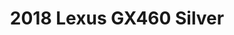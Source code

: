 ---
yrmm: 2112
brand: Lexus
year: 2018
model: GX460
color: Silver
title: 2018 Lexus GX460 Silver
description: Dobinson suspension, Rock Slider steps, Evo Corse wheels, Nitto
  tires, Expedition and Metal Tech bumpers, CBI roof rack
alt: Silver 2018 Lexus GX 460 overlanding and camping setup with Dobinson
  suspension, Warn winch, Rock Slider steps, Evo Corse Fondmetal wheels, Nitto
  EXO Grappler tires, Expedition and Metal Tech bumpers, and CBI roof rack.
width: 2500
height: 1875
---